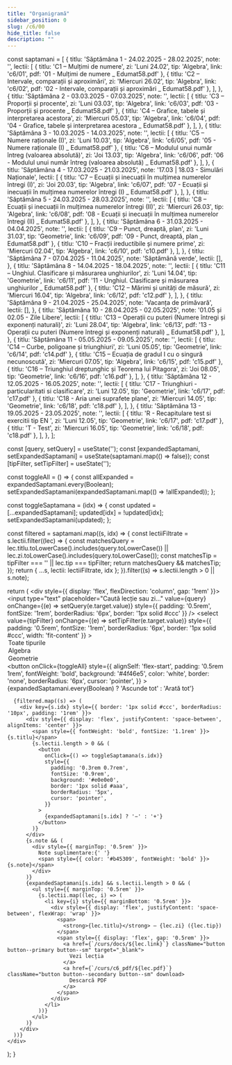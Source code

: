```yaml
---
title: "Organigramă"
sidebar_position: 0
slug: /c6/00
hide_title: false
description: ""
---
```



  const saptamani = [
    {
      titlu: 'Săptămâna 1 - 24.02.2025 - 28.02.2025',
      note: '',
      lectii: [
        { titlu: 'C1 – Mulțimi de numere', zi: 'Luni 24.02', tip: 'Algebra', link: 'c6/01', pdf: '01 - Mulțimi de numere _ Edumat58.pdf' },
        { titlu: 'C2 – Intervale, comparații și aproximări', zi: 'Miercuri 26.02', tip: 'Algebra', link: 'c6/02', pdf: '02 - Intervale, comparații și aproximări _ Edumat58.pdf' },
      ],
    },
    {
      titlu: 'Săptămâna 2 - 03.03.2025 - 07.03.2025',
      note: '',
      lectii: [
        { titlu: 'C3 – Proporții și procente', zi: 'Luni 03.03', tip: 'Algebra', link: 'c6/03', pdf: '03 - Proporții și procente _ Edumat58.pdf' },
        { titlu: 'C4 – Grafice, tabele și interpretarea acestora', zi: 'Miercuri 05.03', tip: 'Algebra', link: 'c6/04', pdf: '04 - Grafice, tabele și interpretarea acestora _ Edumat58.pdf' },
      ],
    },
    {
      titlu: 'Săptămâna 3 - 10.03.2025 - 14.03.2025',
      note: '',
      lectii: [
        { titlu: 'C5 – Numere raționale (I)', zi: 'Luni 10.03', tip: 'Algebra', link: 'c6/05', pdf: '05 - Numere raționale (I) _ Edumat58.pdf' },
        { titlu: 'C6 – Modulul unui număr întreg (valoarea absolută)', zi: 'Joi 13.03', tip: 'Algebra', link: 'c6/06', pdf: '06 - Modulul unui număr întreg (valoarea absolută) _ Edumat58.pdf' },
      ],
    },
    {
      titlu: 'Săptămâna 4 - 17.03.2025 - 21.03.2025',
      note: '17.03 | 18.03 - Simulări Naționale',
      lectii: [
        { titlu: 'C7 – Ecuații și inecuații în mulțimea numerelor întregi (I)', zi: 'Joi 20.03', tip: 'Algebra', link: 'c6/07', pdf: '07 - Ecuații și inecuații în mulțimea numerelor întregi (I) _ Edumat58.pdf' },
      ],
    },
    {
      titlu: 'Săptămâna 5 - 24.03.2025 - 28.03.2025',
      note: '',
      lectii: [
        { titlu: 'C8 – Ecuații și inecuații în mulțimea numerelor întregi (II)', zi: 'Miercuri 26.03', tip: 'Algebra', link: 'c6/08', pdf: '08 - Ecuații și inecuații în mulțimea numerelor întregi (II) _ Edumat58.pdf' },
      ],
    },
    {
      titlu: 'Săptămâna 6 - 31.03.2025 - 04.04.2025',
      note: '',
      lectii: [
        { titlu: 'C9 – Punct, dreaptă, plan', zi: 'Luni 31.03', tip: 'Geometrie', link: 'c6/09', pdf: '09 - Punct, dreaptă, plan _ Edumat58.pdf' },
        { titlu: 'C10 – Fracții ireductibile și numere prime', zi: 'Miercuri 02.04', tip: 'Algebra', link: 'c6/10', pdf: 'c10.pdf' },
      ],
    },
    {
      titlu: 'Săptămâna 7 - 07.04.2025 - 11.04.2025',
      note: 'Săptămână verde',
      lectii: [],
    },
    {
      titlu: 'Săptămâna 8 - 14.04.2025 - 18.04.2025',
      note: '',
      lectii: [
        { titlu: 'C11 – Unghiul. Clasificare și măsurarea unghiurilor', zi: 'Luni 14.04', tip: 'Geometrie', link: 'c6/11', pdf: '11 - Unghiul. Clasificare și măsurarea unghiurilor _ Edumat58.pdf' },
        { titlu: 'C12 – Mărimi și unități de măsură', zi: 'Miercuri 16.04', tip: 'Algebra', link: 'c6/12', pdf: 'c12.pdf' },
      ],
    },
    {
        titlu: 'Săptămâna 9 - 21.04.2025 - 25.04.2025',
        note: 'Vacanța de primăvară',
        lectii: [],
    },
    {
      titlu: 'Săptămâna 10 - 28.04.2025 - 02.05.2025',
      note: '01.05 și 02.05 - Zile Libere',
      lectii: [
        { titlu: 'C13 – Operații cu puteri (Numere întregi și exponenți naturali)', zi: 'Luni 28.04', tip: 'Algebra', link: 'c6/13', pdf: '13 - Operații cu puteri (Numere întregi și exponenți naturali) _ Edumat58.pdf' },
      ],
    },
    {
      titlu: 'Săptămâna 11 - 05.05.2025 - 09.05.2025',
      note: '',
      lectii: [
        { titlu: 'C14 – Curbe, poligoane și triunghiuri', zi: 'Luni 05.05', tip: 'Geometrie', link: 'c6/14', pdf: 'c14.pdf' },
        { titlu: 'C15 – Ecuația de gradul I cu o singură necunoscută', zi: 'Miercuri 07.05', tip: 'Algebra', link: 'c6/15', pdf: 'c15.pdf' },
        { titlu: 'C16 – Triunghiul dreptunghic și Teorema lui Pitagora', zi: 'Joi 08.05', tip: 'Geometrie', link: 'c6/16', pdf: 'c16.pdf' },
      ],
    },
    {
      titlu: 'Săptămâna 12 - 12.05.2025 - 16.05.2025',
      note: '',
      lectii: [
        { titlu: 'C17 - Triunghiuri - particularitati si clasificare', zi: 'Luni 12.05', tip: 'Geometrie', link: 'c6/17', pdf: 'c17.pdf' },
        { titlu: 'C18 - Aria unei suprafete plane', zi: 'Miercuri 14.05', tip: 'Geometrie', link: 'c6/18', pdf: 'c18.pdf' },
      ],
    },
    {
      titlu: 'Săptămâna 13 - 19.05.2025 - 23.05.2025',
      note: '',
      lectii: [
        { titlu: 'R - Recapitulare test si exercitii tip EN ', zi: 'Luni 12.05', tip: 'Geometrie', link: 'c6/17', pdf: 'c17.pdf' },
        { titlu: 'T - Test', zi: 'Miercuri 16.05', tip: 'Geometrie', link: 'c6/18', pdf: 'c18.pdf' },
      ],
    },
  ];

  const [query, setQuery] = useState('');
  const [expandedSaptamani, setExpandedSaptamani] = useState(saptamani.map(() => false));
  const [tipFilter, setTipFilter] = useState('');

  const toggleAll = () => {
    const allExpanded = expandedSaptamani.every(Boolean);
    setExpandedSaptamani(expandedSaptamani.map(() => !allExpanded));
  };

  const toggleSaptamana = (idx) => {
    const updated = [...expandedSaptamani];
    updated[idx] = !updated[idx];
    setExpandedSaptamani(updated);
  };

  const filtered = saptamani.map((s, idx) => {
    const lectiiFiltrate = s.lectii.filter((lec) => {
      const matchesQuery =
        lec.titlu.toLowerCase().includes(query.toLowerCase()) ||
        lec.zi.toLowerCase().includes(query.toLowerCase());
      const matchesTip = tipFilter === '' || lec.tip === tipFilter;
      return matchesQuery && matchesTip;
    });
    return { ...s, lectii: lectiiFiltrate, idx };
  }).filter((s) => s.lectii.length > 0 || s.note);

  return (
    <div style={{ display: 'flex', flexDirection: 'column', gap: '1rem' }}>
      <input
        type="text"
        placeholder="Caută lecție sau zi..."
        value={query}
        onChange={(e) => setQuery(e.target.value)}
        style={{ padding: '0.5rem', fontSize: '1rem', borderRadius: '6px', border: '1px solid #ccc' }}
      />
      <select
        value={tipFilter}
        onChange={(e) => setTipFilter(e.target.value)}
        style={{ padding: '0.5rem', fontSize: '1rem', borderRadius: '6px', border: '1px solid #ccc', width: 'fit-content' }}
      >
        <option value="">Toate tipurile</option>
        <option value="Algebra">Algebra</option>
        <option value="Geometrie">Geometrie</option>
      </select>
      <button
        onClick={toggleAll}
        style={{
          alignSelf: 'flex-start',
          padding: '0.5rem 1rem',
          fontWeight: 'bold',
          background: '#4f46e5',
          color: 'white',
          border: 'none',
          borderRadius: '6px',
          cursor: 'pointer',
        }}
      >
        {expandedSaptamani.every(Boolean) ? 'Ascunde tot' : 'Arată tot'}
      </button>

      {filtered.map((s) => (
        <div key={s.idx} style={{ border: '1px solid #ccc', borderRadius: '10px', padding: '1rem' }}>
          <div style={{ display: 'flex', justifyContent: 'space-between', alignItems: 'center' }}>
            <span style={{ fontWeight: 'bold', fontSize: '1.1rem' }}>{s.titlu}</span>
            {s.lectii.length > 0 && (
              <button
                onClick={() => toggleSaptamana(s.idx)}
                style={{
                  padding: '0.3rem 0.7rem',
                  fontSize: '0.9rem',
                  background: '#e0e0e0',
                  border: '1px solid #aaa',
                  borderRadius: '5px',
                  cursor: 'pointer',
                }}
              >
                {expandedSaptamani[s.idx] ? '−' : '+'}
              </button>
            )}
          </div>
          {s.note && (
            <div style={{ marginTop: '0.5rem' }}>
              Note suplimentare:{' '}
              <span style={{ color: '#b45309', fontWeight: 'bold' }}>{s.note}</span>
            </div>
          )}
          {expandedSaptamani[s.idx] && s.lectii.length > 0 && (
            <ul style={{ marginTop: '0.5rem' }}>
              {s.lectii.map((lec, i) => (
                <li key={i} style={{ marginBottom: '0.5rem' }}>
                  <div style={{ display: 'flex', justifyContent: 'space-between', flexWrap: 'wrap' }}>
                    <span>
                      <strong>{lec.titlu}</strong> – {lec.zi} ({lec.tip})
                    </span>
                    <span style={{ display: 'flex', gap: '0.5rem' }}>
                      <a href={`/curs/docs/${lec.link}`} className="button button--primary button--sm" target="_blank">
                        Vezi lecția
                      </a>
                      <a href={`/curs/c6_pdf/${lec.pdf}`} className="button button--secondary button--sm" download>
                        Descarcă PDF
                      </a>
                    </span>
                  </div>
                </li>
              ))}
            </ul>
          )}
        </div>
      ))}
    </div>
  );
}
